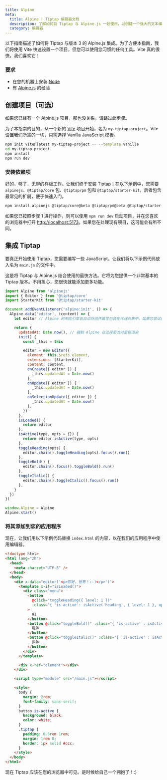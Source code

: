 ```yaml
---
title: Alpine
meta:
  title: Alpine | Tiptap 编辑器文档
  description: 了解如何将 Tiptap 与 Alpine.js 一起使用，以创建一个强大的文本编辑器。按照我们文档中的详细指南进行操作！
  category: 编辑器
---
```


以下指南描述了如何将 Tiptap 与版本 3 的 Alpine.js 集成。为了方便本指南，我们将使用 Vite 快速设置一个项目，但您可以使用您习惯的任何工具。Vite 真的很快，我们喜欢它！

### 要求

- 在您的机器上安装 [Node](https://nodejs.org/en/download/)
- 有 [Alpine.js](https://github.com/alpinejs/alpine) 的经验

## 创建项目（可选）

如果您已经有一个 Alpine.js 项目，那也没关系。请跳过此步骤。

为了本指南的目的，从一个新的 [Vite](https://vitejs.dev/) 项目开始，名为 `my-tiptap-project`。Vite 设置我们所需的一切，只需选择 Vanilla JavaScript 模板。

```bash
npm init vite@latest my-tiptap-project -- --template vanilla
cd my-tiptap-project
npm install
npm run dev
```

### 安装依赖项

好的，够了，无聊的样板工作。让我们终于安装 Tiptap！在以下示例中，您需要 `alpinejs`、`@tiptap/core` 包、`@tiptap/pm` 包和 `@tiptap/starter-kit`，后者包含最常见的扩展，便于快速入门。

```bash
npm install alpinejs @tiptap/core@beta @tiptap/pm@beta @tiptap/starter-kit@beta
```

如果您已按照步骤 1 进行操作，则可以使用 `npm run dev` 启动项目，并在您喜欢的浏览器中打开 [http://localhost:5173](http://localhost:5173)。如果您在处理现有项目，这可能会有所不同。

## 集成 Tiptap

要真正开始使用 Tiptap，您需要编写一些 JavaScript。让我们将以下示例代码放入名为 `main.js` 的文件中。

这是将 Tiptap 与 Alpine.js 结合使用的最快方法。它将为您提供一个非常基本的 Tiptap 版本。不用担心，您很快就能添加更多功能。

```js
import Alpine from 'alpinejs'
import { Editor } from '@tiptap/core'
import StarterKit from '@tiptap/starter-kit'

document.addEventListener('alpine:init', () => {
  Alpine.data('editor', (content) => {
    let editor // Alpine 的响应引擎会自动将组件属性包装在代理对象中。如果您尝试使用代理编辑器实例应用事务，将导致“范围错误：应用不匹配的事务”，因此请确保使用 Alpine.raw() 解包，或简单地避免将编辑器存储为组件属性，如本示例所示。

    return {
      updatedAt: Date.now(), // 强制 Alpine 在选择更改时重新渲染
      init() {
        const _this = this

        editor = new Editor({
          element: this.$refs.element,
          extensions: [StarterKit],
          content: content,
          onCreate({ editor }) {
            _this.updatedAt = Date.now()
          },
          onUpdate({ editor }) {
            _this.updatedAt = Date.now()
          },
          onSelectionUpdate({ editor }) {
            _this.updatedAt = Date.now()
          },
        })
      },
      isLoaded() {
        return editor
      },
      isActive(type, opts = {}) {
        return editor.isActive(type, opts)
      },
      toggleHeading(opts) {
        editor.chain().toggleHeading(opts).focus().run()
      },
      toggleBold() {
        editor.chain().focus().toggleBold().run()
      },
      toggleItalic() {
        editor.chain().toggleItalic().focus().run()
      },
    }
  })
})

window.Alpine = Alpine
Alpine.start()
```

### 将其添加到您的应用程序

现在，让我们用以下示例代码替换 `index.html` 的内容，以在我们的应用程序中使用编辑器。

```html
<!doctype html>
<html lang="zh">
  <head>
    <meta charset="UTF-8" />
  </head>
  <body>
    <div x-data="editor('<p>你好，世界！:-)</p>')">
      <template x-if="isLoaded()">
        <div class="menu">
          <button
            @click="toggleHeading({ level: 1 })"
            :class="{ 'is-active': isActive('heading', { level: 1 }, updatedAt) }"
          >
            H1
          </button>
          <button @click="toggleBold()" :class="{ 'is-active' : isActive('bold', updatedAt) }">
            粗体
          </button>
          <button @click="toggleItalic()" :class="{ 'is-active' : isActive('italic', updatedAt) }">
            斜体
          </button>
        </div>
      </template>

      <div x-ref="element"></div>
    </div>

    <script type="module" src="/main.js"></script>

    <style>
      body {
        margin: 2rem;
        font-family: sans-serif;
      }
      button.is-active {
        background: black;
        color: white;
      }
      .tiptap {
        padding: 0.5rem 1rem;
        margin: 1rem 0;
        border: 1px solid #ccc;
      }
    </style>
  </body>
</html>
```

现在 Tiptap 应该在您的浏览器中可见。是时候给自己一个拥抱了！:)